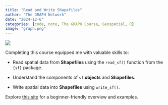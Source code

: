 ```yaml
---
title: "Read and Write Shapefiles"
author: "The GRAPH Network"
date: "2024-12-6"
categories: [code, note, The GRAPH Course, Geospatial, R]
image: "graph.png"
---
```


![](graph.png)

Completing this course equipped me with valuable skills to:

-   Read spatial data from **Shapefiles** using the `read_sf()` function from the `{sf}` package.

-   Understand the components of `sf` **objects** and **Shapefiles**.

-   Write spatial data into **Shapefiles** using `write_sf()`.

Explore [this site](https://lawaloa.github.io/read_sf/){target="_blank"} for a beginner-friendly overview and examples.
